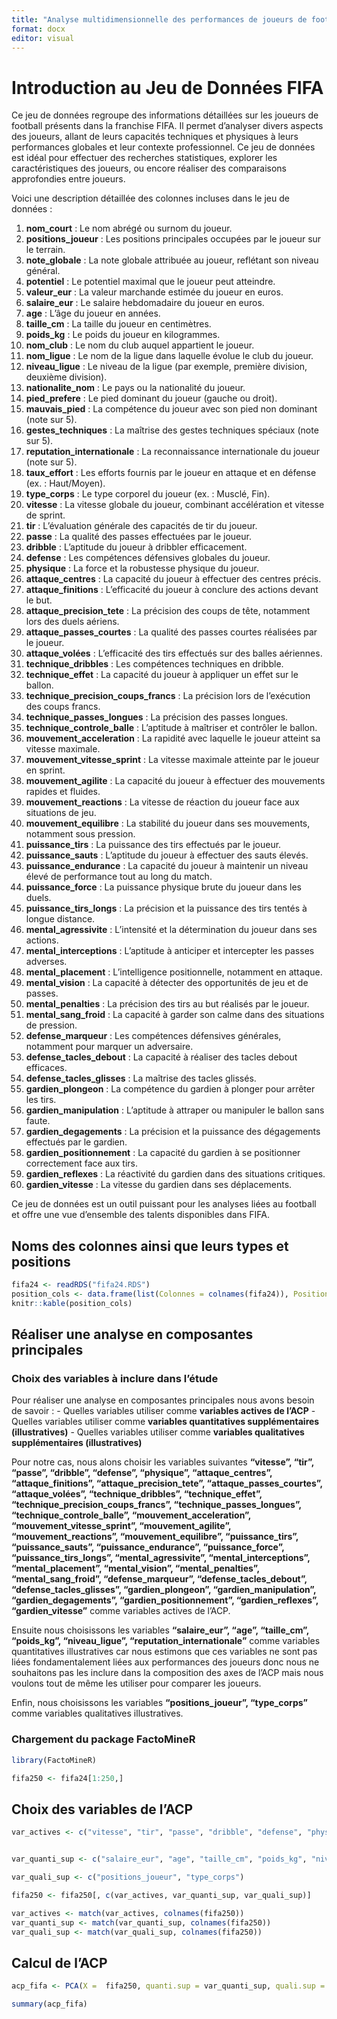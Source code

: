 ```yaml
---
title: "Analyse multidimensionnelle des performances de joueurs de football"
format: docx
editor: visual
---
```


# Introduction au Jeu de Données FIFA

Ce jeu de données regroupe des informations détaillées sur les joueurs de football présents dans la franchise FIFA. Il permet d’analyser divers aspects des joueurs, allant de leurs capacités techniques et physiques à leurs performances globales et leur contexte professionnel. Ce jeu de données est idéal pour effectuer des recherches statistiques, explorer les caractéristiques des joueurs, ou encore réaliser des comparaisons approfondies entre joueurs.

Voici une description détaillée des colonnes incluses dans le jeu de données :

1.  **nom_court** : Le nom abrégé ou surnom du joueur.\
2.  **positions_joueur** : Les positions principales occupées par le joueur sur le terrain.\
3.  **note_globale** : La note globale attribuée au joueur, reflétant son niveau général.\
4.  **potentiel** : Le potentiel maximal que le joueur peut atteindre.\
5.  **valeur_eur** : La valeur marchande estimée du joueur en euros.\
6.  **salaire_eur** : Le salaire hebdomadaire du joueur en euros.\
7.  **age** : L’âge du joueur en années.\
8.  **taille_cm** : La taille du joueur en centimètres.\
9.  **poids_kg** : Le poids du joueur en kilogrammes.\
10. **nom_club** : Le nom du club auquel appartient le joueur.\
11. **nom_ligue** : Le nom de la ligue dans laquelle évolue le club du joueur.\
12. **niveau_ligue** : Le niveau de la ligue (par exemple, première division, deuxième division).\
13. **nationalite_nom** : Le pays ou la nationalité du joueur.\
14. **pied_prefere** : Le pied dominant du joueur (gauche ou droit).\
15. **mauvais_pied** : La compétence du joueur avec son pied non dominant (note sur 5).\
16. **gestes_techniques** : La maîtrise des gestes techniques spéciaux (note sur 5).\
17. **reputation_internationale** : La reconnaissance internationale du joueur (note sur 5).\
18. **taux_effort** : Les efforts fournis par le joueur en attaque et en défense (ex. : Haut/Moyen).\
19. **type_corps** : Le type corporel du joueur (ex. : Musclé, Fin).\
20. **vitesse** : La vitesse globale du joueur, combinant accélération et vitesse de sprint.\
21. **tir** : L’évaluation générale des capacités de tir du joueur.\
22. **passe** : La qualité des passes effectuées par le joueur.\
23. **dribble** : L’aptitude du joueur à dribbler efficacement.\
24. **defense** : Les compétences défensives globales du joueur.\
25. **physique** : La force et la robustesse physique du joueur.\
26. **attaque_centres** : La capacité du joueur à effectuer des centres précis.\
27. **attaque_finitions** : L’efficacité du joueur à conclure des actions devant le but.\
28. **attaque_precision_tete** : La précision des coups de tête, notamment lors des duels aériens.\
29. **attaque_passes_courtes** : La qualité des passes courtes réalisées par le joueur.\
30. **attaque_volées** : L’efficacité des tirs effectués sur des balles aériennes.\
31. **technique_dribbles** : Les compétences techniques en dribble.\
32. **technique_effet** : La capacité du joueur à appliquer un effet sur le ballon.\
33. **technique_precision_coups_francs** : La précision lors de l’exécution des coups francs.\
34. **technique_passes_longues** : La précision des passes longues.\
35. **technique_controle_balle** : L’aptitude à maîtriser et contrôler le ballon.\
36. **mouvement_acceleration** : La rapidité avec laquelle le joueur atteint sa vitesse maximale.\
37. **mouvement_vitesse_sprint** : La vitesse maximale atteinte par le joueur en sprint.\
38. **mouvement_agilite** : La capacité du joueur à effectuer des mouvements rapides et fluides.\
39. **mouvement_reactions** : La vitesse de réaction du joueur face aux situations de jeu.\
40. **mouvement_equilibre** : La stabilité du joueur dans ses mouvements, notamment sous pression.\
41. **puissance_tirs** : La puissance des tirs effectués par le joueur.\
42. **puissance_sauts** : L’aptitude du joueur à effectuer des sauts élevés.\
43. **puissance_endurance** : La capacité du joueur à maintenir un niveau élevé de performance tout au long du match.\
44. **puissance_force** : La puissance physique brute du joueur dans les duels.\
45. **puissance_tirs_longs** : La précision et la puissance des tirs tentés à longue distance.\
46. **mental_agressivite** : L’intensité et la détermination du joueur dans ses actions.\
47. **mental_interceptions** : L’aptitude à anticiper et intercepter les passes adverses.\
48. **mental_placement** : L’intelligence positionnelle, notamment en attaque.\
49. **mental_vision** : La capacité à détecter des opportunités de jeu et de passes.\
50. **mental_penalties** : La précision des tirs au but réalisés par le joueur.\
51. **mental_sang_froid** : La capacité à garder son calme dans des situations de pression.\
52. **defense_marqueur** : Les compétences défensives générales, notamment pour marquer un adversaire.\
53. **defense_tacles_debout** : La capacité à réaliser des tacles debout efficaces.\
54. **defense_tacles_glisses** : La maîtrise des tacles glissés.\
55. **gardien_plongeon** : La compétence du gardien à plonger pour arrêter les tirs.\
56. **gardien_manipulation** : L’aptitude à attraper ou manipuler le ballon sans faute.\
57. **gardien_degagements** : La précision et la puissance des dégagements effectués par le gardien.\
58. **gardien_positionnement** : La capacité du gardien à se positionner correctement face aux tirs.\
59. **gardien_reflexes** : La réactivité du gardien dans des situations critiques.\
60. **gardien_vitesse** : La vitesse du gardien dans ses déplacements.

Ce jeu de données est un outil puissant pour les analyses liées au football et offre une vue d’ensemble des talents disponibles dans FIFA.

## Noms des colonnes ainsi que leurs types et positions

```r
fifa24 <- readRDS("fifa24.RDS")
position_cols <- data.frame(list(Colonnes = colnames(fifa24)), Position = seq_len(length(colnames(fifa24))), Type = sapply(fifa24, class), row.names = NULL)
knitr::kable(position_cols)
```

## Réaliser une analyse en composantes principales

### Choix des variables à inclure dans l'étude

Pour réaliser une analyse en composantes principales nous avons besoin de savoir : - Quelles variables utiliser comme **variables actives de l'ACP** - Quelles variables utiliser comme **variables quantitatives supplémentaires (illustratives)** - Quelles variables utiliser comme **variables qualitatives supplémentaires (illustratives)**

Pour notre cas, nous alons choisir les variables suivantes **"vitesse", "tir", "passe", "dribble", "defense", "physique", "attaque_centres", "attaque_finitions", "attaque_precision_tete", "attaque_passes_courtes", "attaque_volées", "technique_dribbles", "technique_effet", "technique_precision_coups_francs", "technique_passes_longues", "technique_controle_balle", "mouvement_acceleration", "mouvement_vitesse_sprint", "mouvement_agilite", "mouvement_reactions", "mouvement_equilibre", "puissance_tirs", "puissance_sauts", "puissance_endurance", "puissance_force", "puissance_tirs_longs", "mental_agressivite", "mental_interceptions", "mental_placement", "mental_vision", "mental_penalties", "mental_sang_froid", "defense_marqueur", "defense_tacles_debout", "defense_tacles_glisses", "gardien_plongeon", "gardien_manipulation", "gardien_degagements", "gardien_positionnement", "gardien_reflexes", "gardien_vitesse"** comme variables actives de l'ACP.

Ensuite nous choisissons les variables **"salaire_eur", "age", "taille_cm", "poids_kg", "niveau_ligue", "reputation_internationale"** comme variables quantitatives illustratives car nous estimons que ces variables ne sont pas liées fondamentalement liées aux performances des joueurs donc nous ne souhaitons pas les inclure dans la composition des axes de l'ACP mais nous voulons tout de même les utiliser pour comparer les joueurs.

Enfin, nous choisissons les variables **"positions_joueur", "type_corps"** comme variables qualitatives illustratives. 

### Chargement du package FactoMineR

```r
library(FactoMineR)
```


```r
fifa250 <- fifa24[1:250,]
```

## Choix des variables de l'ACP 

```r
var_actives <- c("vitesse", "tir", "passe", "dribble", "defense", "physique", "attaque_centres", "attaque_finitions", "attaque_precision_tete", "attaque_passes_courtes", "attaque_volées", "technique_dribbles", "technique_effet", "technique_precision_coups_francs", "technique_passes_longues", "technique_controle_balle", "mouvement_acceleration", "mouvement_vitesse_sprint", "mouvement_agilite", "mouvement_reactions", "mouvement_equilibre", "puissance_tirs", "puissance_sauts", "puissance_endurance", "puissance_force", "puissance_tirs_longs", "mental_agressivite", "mental_interceptions", "mental_placement", "mental_vision", "mental_penalties", "mental_sang_froid", "defense_marqueur", "defense_tacles_debout", "defense_tacles_glisses", "gardien_plongeon", "gardien_manipulation", "gardien_degagements", "gardien_positionnement", "gardien_reflexes", "gardien_vitesse")


var_quanti_sup <- c("salaire_eur", "age", "taille_cm", "poids_kg", "niveau_ligue", "reputation_internationale")

var_quali_sup <- c("positions_joueur", "type_corps")

fifa250 <- fifa250[, c(var_actives, var_quanti_sup, var_quali_sup)]

var_actives <- match(var_actives, colnames(fifa250))
var_quanti_sup <- match(var_quanti_sup, colnames(fifa250))
var_quali_sup <- match(var_quali_sup, colnames(fifa250))
```


## Calcul de l'ACP 

```r
acp_fifa <- PCA(X =  fifa250, quanti.sup = var_quanti_sup, quali.sup = var_quali_sup, graph = F)
```

```r
summary(acp_fifa)
```


